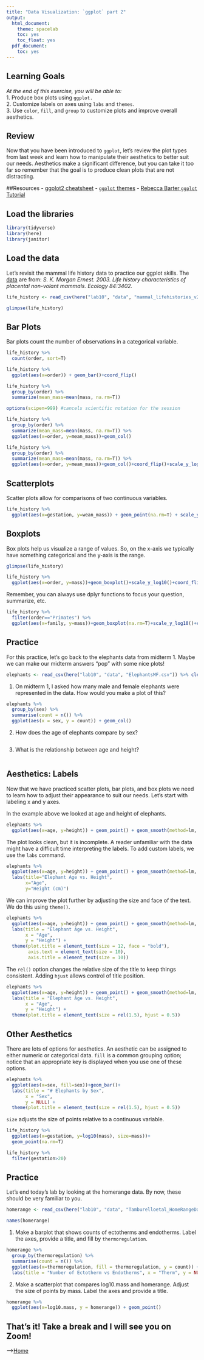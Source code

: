 ```yaml
---
title: "Data Visualization: `ggplot` part 2"
output:
  html_document:
    theme: spacelab
    toc: yes
    toc_float: yes
  pdf_document:
    toc: yes
---
```


## Learning Goals
*At the end of this exercise, you will be able to:*    
1. Produce box plots using `ggplot.`  
2. Customize labels on axes using `labs` and `themes`.  
3. Use `color`, `fill`, and `group` to customize plots and improve overall aesthetics.  

## Review
Now that you have been introduced to `ggplot`, let's review the plot types from last week and learn how to manipulate their aesthetics to better suit our needs. Aesthetics make a significant difference, but you can take it too far so remember that the goal is to produce clean plots that are not distracting.  

##Resources
- [ggplot2 cheatsheet](https://www.rstudio.com/wp-content/uploads/2015/03/ggplot2-cheatsheet.pdf)
- [`ggplot` themes](https://ggplot2.tidyverse.org/reference/ggtheme.html)
- [Rebecca Barter `ggplot` Tutorial](http://www.rebeccabarter.com/blog/2017-11-17-ggplot2_tutorial/)

## Load the libraries
```r
library(tidyverse)
library(here)
library(janitor)
```

## Load the data
Let's revisit the mammal life history data to practice our ggplot skills. The [data](http://esapubs.org/archive/ecol/E084/093/) are from: *S. K. Morgan Ernest. 2003. Life history characteristics of placental non-volant mammals. Ecology 84:3402.*
```r
life_history <- read_csv(here("lab10", "data", "mammal_lifehistories_v2.csv")) %>% na_if("-999") %>% clean_names()
```

```r
glimpse(life_history)
```

## Bar Plots
Bar plots count the number of observations in a categorical variable.
```r
life_history %>% 
  count(order, sort=T)
```

```r
life_history %>% 
  ggplot(aes(x=order)) + geom_bar()+coord_flip()
```

```r
life_history %>% 
  group_by(order) %>% 
  summarize(mean_mass=mean(mass, na.rm=T))
```

```r
options(scipen=999) #cancels scientific notation for the session
```

```r
life_history %>% 
  group_by(order) %>% 
  summarize(mean_mass=mean(mass, na.rm=T)) %>% 
  ggplot(aes(x=order, y=mean_mass))+geom_col()
```

```r
life_history %>% 
  group_by(order) %>% 
  summarize(mean_mass=mean(mass, na.rm=T)) %>% 
  ggplot(aes(x=order, y=mean_mass))+geom_col()+coord_flip()+scale_y_log10()
```

## Scatterplots
Scatter plots allow for comparisons of two continuous variables.
```r
life_history %>% 
  ggplot(aes(x=gestation, y=wean_mass)) + geom_point(na.rm=T) + scale_y_log10() + geom_smooth(method="lm")
```

## Boxplots
Box plots help us visualize a range of values. So, on the x-axis we typically have something categorical and the y-axis is the range.
```r
glimpse(life_history)
```

```r
life_history %>% 
  ggplot(aes(x=order, y=mass))+geom_boxplot()+scale_y_log10()+coord_flip()
```

Remember, you can always use dplyr functions to focus your question, summarize, etc.
```r
life_history %>% 
  filter(order=="Primates") %>% 
  ggplot(aes(x=family, y=mass))+geom_boxplot(na.rm=T)+scale_y_log10()+coord_flip()
```

## Practice  
For this practice, let's go back to the elephants data from midterm 1. Maybe we can make our midterm answers "pop" with some nice plots!
```r
elephants <- read_csv(here("lab10", "data", "ElephantsMF.csv")) %>% clean_names()
```

1. On midterm 1, I asked how many male and female elephants were represented in the data. How would you make a plot of this?
```r
elephants %>%
  group_by(sex) %>%
  summarise(count = n()) %>%
  ggplot(aes(x = sex, y = count)) + geom_col()
```

2. How does the age of elephants compare by sex?
```r

```

3. What is the relationship between age and height?
```r

```

## Aesthetics: Labels
Now that we have practiced scatter plots, bar plots, and box plots we need to learn how to adjust their appearance to suit our needs. Let's start with labeling x and y axes.  

In the example above we looked at age and height of elephants.
```r
elephants %>% 
  ggplot(aes(x=age, y=height)) + geom_point() + geom_smooth(method=lm, se=F)
```

The plot looks clean, but it is incomplete. A reader unfamiliar with the data might have a difficult time interpreting the labels. To add custom labels, we use the `labs` command.
```r
elephants %>% 
  ggplot(aes(x=age, y=height)) + geom_point() + geom_smooth(method=lm, se=F)+
  labs(title="Elephant Age vs. Height",
       x="Age",
       y="Height (cm)")
```

We can improve the plot further by adjusting the size and face of the text. We do this using `theme()`.
```r
elephants %>% 
  ggplot(aes(x=age, y=height)) + geom_point() + geom_smooth(method=lm, se=F) +
  labs(title = "Elephant Age vs. Height",
       x = "Age",
       y = "Height") +
  theme(plot.title = element_text(size = 12, face = "bold"),
        axis.text = element_text(size = 10),
        axis.title = element_text(size = 10))
```

The `rel()` option changes the relative size of the title to keep things consistent. Adding `hjust` allows control of title position.
```r
elephants %>% 
  ggplot(aes(x=age, y=height)) + geom_point() + geom_smooth(method=lm, se=F) +
  labs(title = "Elephant Age vs. Height",
       x = "Age",
       y = "Height") +
  theme(plot.title = element_text(size = rel(1.5), hjust = 0.5))
```

## Other Aesthetics
There are lots of options for aesthetics. An aesthetic can be assigned to either numeric or categorical data. `fill` is a common grouping option; notice that an appropriate key is displayed when you use one of these options.
```r
elephants %>% 
  ggplot(aes(x=sex, fill=sex))+geom_bar()+
  labs(title = "# Elephants by Sex",
       x = "Sex",
       y = NULL) +
  theme(plot.title = element_text(size = rel(1.5), hjust = 0.5))
```

`size` adjusts the size of points relative to a continuous variable.
```r
life_history %>% 
  ggplot(aes(x=gestation, y=log10(mass), size=mass))+
  geom_point(na.rm=T)
```

```r
life_history %>% 
  filter(gestation>20)
```

## Practice
Let's end today's lab by looking at the homerange data. By now, these should be very familiar to you.
```r
homerange <- read_csv(here("lab10", "data", "Tamburelloetal_HomeRangeDatabase.csv"))
```

```r
names(homerange)
```

1. Make a barplot that shows counts of ectotherms and endotherms. Label the axes, provide a title, and fill by `thermoregulation`.
```r
homerange %>%
  group_by(thermoregulation) %>%
  summarise(count = n()) %>%
  ggplot(aes(x=thermoregulation, fill = thermoregulation, y = count)) + geom_col() +
  labs(title = "Number of Ectotherm vs Endotherms", x = "Therm", y = NULL)


```

2. Make a scatterplot that compares log10.mass and homerange. Adjust the size of points by mass. Label the axes and provide a title.
```r
homerange %>%
  ggplot(aes(x=log10.mass, y = homerange)) + geom_point()
```

## That's it! Take a break and I will see you on Zoom!  

-->[Home](https://jmledford3115.github.io/datascibiol/)